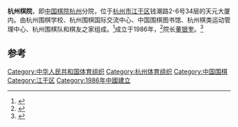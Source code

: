 '''杭州棋院'''，即[[中国棋院|中国棋院]][[杭州|杭州]]分院，位于[[杭州市|杭州市]][[江干区|江干区]]钱潮路2-6号34层的天元大厦内。由杭州围棋学校、杭州围棋国际交流中心、中国围棋图书馆、杭州棋类运动管理中心、杭州围棋队和棋友之家组成。<ref>{{Cite web |url=http://www.hzweiqi.com/ |title=中国棋院杭州分院—杭州棋院 |accessdate=2009-06-17 |archive-date=2009-01-30 |archive-url=https://web.archive.org/web/20090130050227/http://www.hzweiqi.com/ |dead-url=yes }}</ref>成立于1986年，<ref>{{Cite web |url=http://hzqy.co.bokee.net/ |title=杭州棋院_企业博客 |access-date=2009-06-17 |archive-date=2020-09-28 |archive-url=https://web.archive.org/web/20200928235018/http://hzqy.co.bokee.net/ |dead-url=no }}</ref>院长[[董银奎|董银奎]]。<ref>{{Cite web |url=http://weiqi.sports.tom.com/news/21601.html |title=年轻棋手纷纷前来加盟 杭州棋院成为第二围棋中心 |access-date=2009-06-17 |archive-date=2019-07-05 |archive-url=https://web.archive.org/web/20190705043917/http://weiqi.sports.tom.com/news/21601.html |dead-url=no }}</ref>

== 参考 ==
{{reflist}}
{{棋院列表}}
[[Category:中华人民共和国体育组织|Category:中华人民共和国体育组织]]
[[Category:杭州体育组织|Category:杭州体育组织]]
[[Category:中国围棋|Category:中国围棋]]
[[Category:江干区|Category:江干区]]
[[Category:1986年中國建立|Category:1986年中國建立]]
